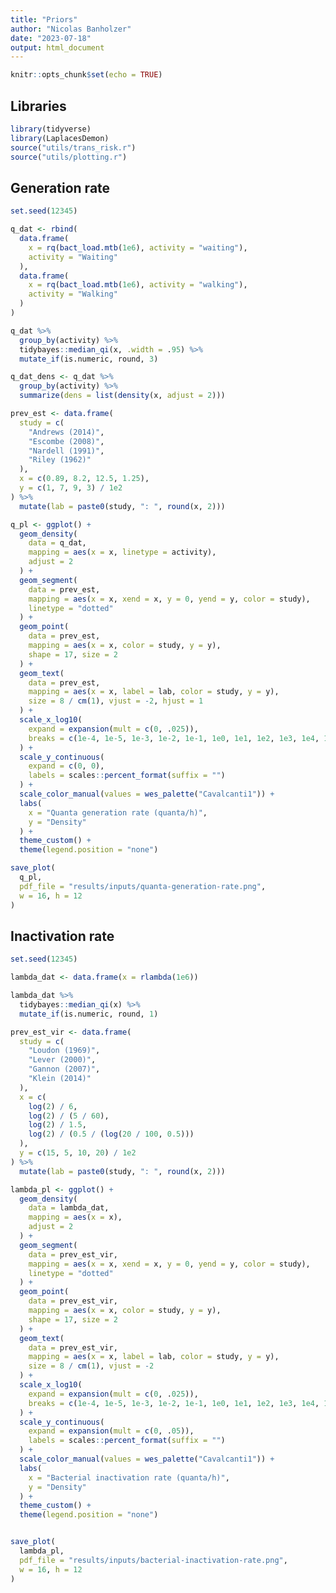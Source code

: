 ```yaml
---
title: "Priors"
author: "Nicolas Banholzer"
date: "2023-07-18"
output: html_document
---
```


```r
knitr::opts_chunk$set(echo = TRUE)
```

## Libraries

```r
library(tidyverse)
library(LaplacesDemon)
source("utils/trans_risk.r")
source("utils/plotting.r")
```


## Generation rate

```r
set.seed(12345)

q_dat <- rbind(
  data.frame(
    x = rq(bact_load.mtb(1e6), activity = "waiting"),
    activity = "Waiting"
  ),
  data.frame(
    x = rq(bact_load.mtb(1e6), activity = "walking"),
    activity = "Walking"
  )
)

q_dat %>%
  group_by(activity) %>%
  tidybayes::median_qi(x, .width = .95) %>%
  mutate_if(is.numeric, round, 3)

q_dat_dens <- q_dat %>%
  group_by(activity) %>%
  summarize(dens = list(density(x, adjust = 2)))

prev_est <- data.frame(
  study = c(
    "Andrews (2014)",
    "Escombe (2008)",
    "Nardell (1991)",
    "Riley (1962)"
  ),
  x = c(0.89, 8.2, 12.5, 1.25),
  y = c(1, 7, 9, 3) / 1e2
) %>%
  mutate(lab = paste0(study, ": ", round(x, 2)))

q_pl <- ggplot() +
  geom_density(
    data = q_dat,
    mapping = aes(x = x, linetype = activity),
    adjust = 2
  ) +
  geom_segment(
    data = prev_est,
    mapping = aes(x = x, xend = x, y = 0, yend = y, color = study),
    linetype = "dotted"
  ) +
  geom_point(
    data = prev_est,
    mapping = aes(x = x, color = study, y = y),
    shape = 17, size = 2
  ) +
  geom_text(
    data = prev_est,
    mapping = aes(x = x, label = lab, color = study, y = y),
    size = 8 / cm(1), vjust = -2, hjust = 1
  ) +
  scale_x_log10(
    expand = expansion(mult = c(0, .025)),
    breaks = c(1e-4, 1e-5, 1e-3, 1e-2, 1e-1, 1e0, 1e1, 1e2, 1e3, 1e4, 1e5)
  ) +
  scale_y_continuous(
    expand = c(0, 0),
    labels = scales::percent_format(suffix = "")
  ) +
  scale_color_manual(values = wes_palette("Cavalcanti1")) +
  labs(
    x = "Quanta generation rate (quanta/h)",
    y = "Density"
  ) +
  theme_custom() +
  theme(legend.position = "none")

save_plot(
  q_pl,
  pdf_file = "results/inputs/quanta-generation-rate.png",
  w = 16, h = 12
)
```


## Inactivation rate

```r
set.seed(12345)

lambda_dat <- data.frame(x = rlambda(1e6))

lambda_dat %>%
  tidybayes::median_qi(x) %>%
  mutate_if(is.numeric, round, 1)

prev_est_vir <- data.frame(
  study = c(
    "Loudon (1969)",
    "Lever (2000)",
    "Gannon (2007)",
    "Klein (2014)"
  ),
  x = c(
    log(2) / 6,
    log(2) / (5 / 60),
    log(2) / 1.5,
    log(2) / (0.5 / (log(20 / 100, 0.5)))
  ),
  y = c(15, 5, 10, 20) / 1e2
) %>%
  mutate(lab = paste0(study, ": ", round(x, 2)))

lambda_pl <- ggplot() +
  geom_density(
    data = lambda_dat,
    mapping = aes(x = x),
    adjust = 2
  ) +
  geom_segment(
    data = prev_est_vir,
    mapping = aes(x = x, xend = x, y = 0, yend = y, color = study),
    linetype = "dotted"
  ) +
  geom_point(
    data = prev_est_vir,
    mapping = aes(x = x, color = study, y = y),
    shape = 17, size = 2
  ) +
  geom_text(
    data = prev_est_vir,
    mapping = aes(x = x, label = lab, color = study, y = y),
    size = 8 / cm(1), vjust = -2
  ) +
  scale_x_log10(
    expand = expansion(mult = c(0, .025)),
    breaks = c(1e-4, 1e-5, 1e-3, 1e-2, 1e-1, 1e0, 1e1, 1e2, 1e3, 1e4, 1e5)
  ) +
  scale_y_continuous(
    expand = expansion(mult = c(0, .05)),
    labels = scales::percent_format(suffix = "")
  ) +
  scale_color_manual(values = wes_palette("Cavalcanti1")) +
  labs(
    x = "Bacterial inactivation rate (quanta/h)",
    y = "Density"
  ) +
  theme_custom() +
  theme(legend.position = "none")


save_plot(
  lambda_pl,
  pdf_file = "results/inputs/bacterial-inactivation-rate.png",
  w = 16, h = 12
)
```